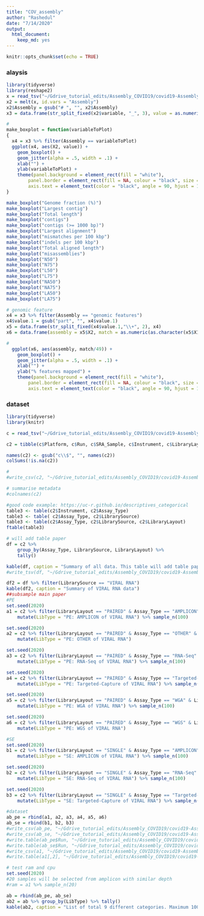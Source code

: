 ```yaml
---
title: "COV_assembly"
author: "Rashedul"
date: "7/14/2020"
output: 
  html_document: 
    keep_md: yes
---
```


```r
knitr::opts_chunk$set(echo = TRUE)
```

### alaysis

```r
library(tidyverse)
library(reshape2)
x = read_tsv("~/Gdrive_tutorial_edits/Assembly_COVID19/covid19-Assembly/files/bioRxiv_1074_assembly_report_PE_amplicon_viralRNA.tsv")
x2 = melt(x, id.vars = "Assembly")
x2$Assembly = gsub("# ", "", x2$Assembly)
x3 = data.frame(str_split_fixed(x2$variable, "_", 3), value = as.numeric(x2$value), x2)

#
make_boxplot = function(variableToPlot)
{
  x4 = x3 %>% filter(Assembly == variableToPlot) 
  ggplot(x4, aes(X2, value)) +
    geom_boxplot() +
    geom_jitter(alpha = .5, width = .1) +
    xlab("") +
    ylab(variableToPlot) +
    theme(panel.background = element_rect(fill = "white"),
        panel.border = element_rect(fill = NA, colour = "black", size = .5),
        axis.text = element_text(color = "black", angle = 90, hjust = 1)) 
}

make_boxplot("Genome fraction (%)")
make_boxplot("Largest contig")
make_boxplot("Total length")
make_boxplot("contigs")
make_boxplot("contigs (>= 1000 bp)")
make_boxplot("Largest alignment")
make_boxplot("mismatches per 100 kbp")
make_boxplot("indels per 100 kbp")
make_boxplot("Total aligned length")
make_boxplot("misassemblies")
make_boxplot("N50")
make_boxplot("N75")
make_boxplot("L50")
make_boxplot("L75")
make_boxplot("NA50")
make_boxplot("NA75")
make_boxplot("LA50")
make_boxplot("LA75")

# genomic feature
x4 = x3 %>% filter(Assembly == "genomic features") 
x4$value.1 = gsub("part", "", x4$value.1)
x5 = data.frame(str_split_fixed(x4$value.1,"\\+", 2), x4) 
x6 = data.frame(assembly = x5$X2, match = as.numeric(as.character(x5$X1.1)), mismatch = as.numeric(as.character(x5$X2.1)))

# 
  ggplot(x6, aes(assembly, match/49)) +
    geom_boxplot() +
    geom_jitter(alpha = .5, width = .1) +
    xlab("") +
    ylab("% features mapped") +
    theme(panel.background = element_rect(fill = "white"),
        panel.border = element_rect(fill = NA, colour = "black", size = .5),
        axis.text = element_text(color = "black", angle = 90, hjust = 1)) 

```

### dataset 

```r
library(tidyverse)
library(knitr)

c = read_tsv("~/Gdrive_tutorial_edits/Assembly_COVID19/covid19-Assembly/files/SraRunTable_COVID19_14.06.20.txt")

c2 = tibble(c$Platform, c$Run, c$SRA_Sample, c$Instrument, c$LibraryLayout, c$Assay_Type, c$LibrarySelection, c$LibrarySource, c$Organism, c$geo_loc_name, c$host, c$host_disease, c$Consent)

names(c2) <- gsub("c\\$", "", names(c2))
colSums(!is.na(c2))

#
#write_csv(c2, "~/Gdrive_tutorial_edits/Assembly_COVID19/covid19-Assembly/files/COVID19_14.06.20_metadata_final.csv")

# summarise metadata
#colnames(c2)

#good code example: https://uc-r.github.io/descriptives_categorical
table3 <- table(c2$Instrument, c2$Assay_Type)
table3 <- table( c2$Assay_Type, c2$LibrarySource)
table3 <- table(c2$Assay_Type, c2$LibrarySource, c2$LibraryLayout)
ftable(table3)

# will add table paper
df = c2 %>% 
    group_by(Assay_Type, LibrarySource, LibraryLayout) %>%
    tally() 

kable(df, caption = "Summary of all data. This table will add table paper")
#write_tsv(df, "~/Gdrive_tutorial_edits/Assembly_COVID19/covid19-Assembly/files/summary_data.tsv")

df2 = df %>% filter(LibrarySource == "VIRAL RNA")
kable(df2, caption = "Summary of VIRAL RNA data")
##subsample main paper
#PE
set.seed(2020)
a1 = c2 %>% filter(LibraryLayout == "PAIRED" & Assay_Type == "AMPLICON" & LibrarySource == "VIRAL RNA") %>%
    mutate(LibType = "PE: AMPLICON of VIRAL RNA") %>% sample_n(100)

set.seed(2020)
a2 = c2 %>% filter(LibraryLayout == "PAIRED" & Assay_Type == "OTHER" & LibrarySource == "VIRAL RNA") %>%
    mutate(LibType = "PE: OTHER of VIRAL RNA")

set.seed(2020)
a3 = c2 %>% filter(LibraryLayout == "PAIRED" & Assay_Type == "RNA-Seq" & LibrarySource == "VIRAL RNA") %>%
    mutate(LibType = "PE: RNA-Seq of VIRAL RNA") %>% sample_n(100)

set.seed(2020)
a4 = c2 %>% filter(LibraryLayout == "PAIRED" & Assay_Type == "Targeted-Capture" & LibrarySource == "VIRAL RNA") %>%
    mutate(LibType = "PE: Targeted-Capture of VIRAL RNA") %>% sample_n(100)

set.seed(2020)
a5 = c2 %>% filter(LibraryLayout == "PAIRED" & Assay_Type == "WGA" & LibrarySource == "VIRAL RNA") %>%
    mutate(LibType = "PE: WGA of VIRAL RNA") %>% sample_n(100)

set.seed(2020)
a6 = c2 %>% filter(LibraryLayout == "PAIRED" & Assay_Type == "WGS" & LibrarySource == "VIRAL RNA") %>%
    mutate(LibType = "PE: WGS of VIRAL RNA")

#SE
set.seed(2020)
b1 = c2 %>% filter(LibraryLayout == "SINGLE" & Assay_Type == "AMPLICON" & LibrarySource == "VIRAL RNA") %>%
    mutate(LibType = "SE: AMPLICON of VIRAL RNA") %>% sample_n(100)

set.seed(2020)
b2 = c2 %>% filter(LibraryLayout == "SINGLE" & Assay_Type == "RNA-Seq" & LibrarySource == "VIRAL RNA") %>%
    mutate(LibType = "SE: RNA-Seq of VIRAL RNA") %>% sample_n(100)

set.seed(2020)
b3 = c2 %>% filter(LibraryLayout == "SINGLE" & Assay_Type == "Targeted-Capture" & LibrarySource == "VIRAL RNA") %>%
    mutate(LibType = "SE: Targeted-Capture of VIRAL RNA") %>% sample_n(100)

#dataset
ab_pe = rbind(a1, a2, a3, a4, a5, a6)
ab_se = rbind(b1, b2, b3)
#write_csv(ab_pe, "~/Gdrive_tutorial_edits/Assembly_COVID19/covid19-Assembly/files/PE_561samples_final.csv")
#write_csv(ab_se, "~/Gdrive_tutorial_edits/Assembly_COVID19/covid19-Assembly/files/SE_300samples_final.csv")
#write.table(ab_pe$Run, "~/Gdrive_tutorial_edits/Assembly_COVID19/covid19-Assembly/files/PE_561samples_final_561runs.txt", col.names = F, row.names = F, quote = F)
#write.table(ab_se$Run, "~/Gdrive_tutorial_edits/Assembly_COVID19/covid19-Assembly/files/SE_300samples_final_300runs.txt", col.names = F, row.names = F, quote = F)
#write_csv(a1, "~/Gdrive_tutorial_edits/Assembly_COVID19/covid19-Assembly/files/PE_100samples_amplicon_bioRxiv.csv")
#write.table(a1[,2], "~/Gdrive_tutorial_edits/Assembly_COVID19/covid19-Assembly/files/PE_100samples_amplicon_bioRxiv_100runs.txt", col.names = F, row.names = F, quote = F)

# test ram and cpu
set.seed(2020)
#20 samples will be selected from amplicon with similar depth
#ram = a1 %>% sample_n(20)

ab = rbind(ab_pe, ab_se)
ab2 = ab %>% group_by(LibType) %>% tally()
kable(ab2, caption = "List of total 9 different categories. Maximum 100 samples are randomly selected")
    
```

